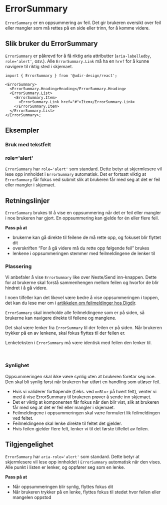 

<Meta of={ErrorSummaryStories} />

# ErrorSummary

`ErrorSummary` er en oppsummering av feil. Det gir brukeren oversikt over feil eller
mangler som må rettes på en side eller trinn, for å komme videre.

<Primary />
<Controls />

## Slik bruker du ErrorSummary

`ErrorSummary` er påkrevd for å få riktig aria attributter (`aria-labelledby`, `role='alert'`, osv.).
Alle `ErrorSummary.Link` må ha en `href` for å kunne navigere til riktig sted i skjemaet.

```tsx
import { ErrorSummary } from '@udir-design/react';

<ErrorSummary>
  <ErrorSummary.Heading>Heading</ErrorSummary.Heading>
  <ErrorSummary.List>
    <ErrorSummary.Item>
      <ErrorSummary.Link href="#">Item</ErrorSummary.Link>
    </ErrorSummary.Item>
  </ErrorSummary.List>
</ErrorSummary>;
```

## Eksempler

### Bruk med tekstfelt

<Canvas of={ErrorSummaryStories.WithForm} />

### role='alert'

`ErrorSummary` har `role='alert'` som standard. Dette betyr at skjermlesere vil lese opp innholdet i `ErrorSummary` automatisk.
Det er fortsatt viktig at `ErrorSummary` får fokus ved submit slik at brukeren får med seg at det er feil eller mangler i skjemaet.

<Canvas of={ErrorSummaryStories.ShowHide} />

## Retningslinjer

`ErrorSummary` brukes til å vise en oppsummering når det er feil eller mangler i noe brukeren har gjort. En oppsummering kan gjelde for én eller flere feil.

**Pass på at**

- brukerne kan gå direkte til feilene de må rette opp, og fokuset blir flyttet dit
- overskriften “For å gå videre må du rette opp følgende feil” brukes
- lenkene i oppsummeringen stemmer med feilmeldingene de lenker til

### Plassering

Vi anbefaler å vise `ErrorSummary` like over Neste/Send inn-knappen. Dette for
at brukerne skal forstå sammenhengen mellom feilen og hvorfor de blir hindret i å gå videre.

I noen tilfeller kan det likevel være bedre å vise oppsummeringen i toppen, det kan du lese mer om i [artikkelen om feilmeldinger hos Digdir](https://designsystemet.no/monstre/feilmeldinger#oppsummering-av-flere-feilmeldinger).

`ErrorSummary` skal inneholde alle feilmeldingene som er på siden, så brukerne kan navigere direkte
til feilene og manglene.

Det skal være lenker fra `ErrorSummary` til der feilen er på siden. Når brukeren trykker på en av lenkene,
skal fokus flyttes til der feilen er.

Lenketeksten i `ErrorSummary` må være identisk med feilen den lenker til.

<br />

### Synlighet

Oppsummeringen skal ikke være synlig uten at brukeren foretar seg noe. Den skal bli synlig først når brukeren har utført en handling som utløser feil.

- Hvis vi validerer fortløpende (f.eks. ved `onBlur` på hvert felt), venter vi med å vise ErrorSummary til brukeren prøver å sende inn skjemaet.
- Det er viktig at komponenten får fokus når den blir vist, slik at brukeren får med seg at det er feil eller mangler i skjemaet.
- Feilmeldingene i oppsummeringen skal være formulert lik feilmeldingen ved feltet.
- Feilmeldingene skal lenke direkte til feltet det gjelder.
- Hvis feilen gjelder flere felt, lenker vi til det første tilfellet av feilen.

## Tilgjengelighet

`ErrorSummary` har `aria-role='alert'` som standard. Dette betyr at skjermlesere vil lese opp innholdet i `ErrorSummary` automatisk når den vises.
Alle punkt i listen er lenker, og oppfører seg som en lenke.

**Pass på at**

- Når oppsummeringen blir synlig, flyttes fokus dit
- Når brukeren trykker på en lenke, flyttes fokus til stedet hvor feilen eller mangelen oppstod
